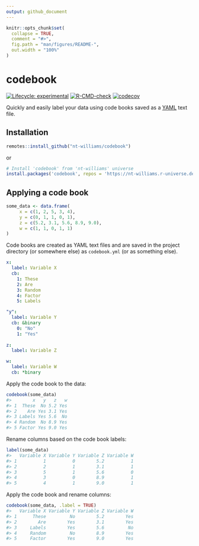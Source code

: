 ```yaml
---
output: github_document
---
```


<!-- README.md is generated from README.Rmd. Please edit that file -->

```r
knitr::opts_chunk$set(
  collapse = TRUE,
  comment = "#>",
  fig.path = "man/figures/README-",
  out.width = "100%"
)
```

# codebook

<!-- badges: start -->

[![Lifecycle: experimental](https://img.shields.io/badge/lifecycle-experimental-orange.svg)](https://lifecycle.r-lib.org/articles/stages.html#experimental) [![R-CMD-check](https://github.com/nt-williams/dictionary/workflows/R-CMD-check/badge.svg)](https://github.com/nt-williams/dictionary/actions) [![codecov](https://codecov.io/gh/nt-williams/codebook/branch/main/graph/badge.svg?token=QGGA7OE5UY)](https://codecov.io/gh/nt-williams/codebook)

<!-- badges: end -->

Quickly and easily label your data using code books saved as a [YAML](https://yaml.org/) text file.

## Installation

```r
remotes::install_github("nt-williams/codebook")
```

or

```r
# Install 'codebook' from 'nt-williams' universe
install.packages('codebook', repos = 'https://nt-williams.r-universe.dev')
```

## Applying a code book

```r
some_data <- data.frame(
     x = c(1, 2, 5, 3, 4),
     y = c(0, 1, 1, 0, 1), 
     z = c(5.2, 3.1, 5.6, 8.9, 9.0), 
     w = c(1, 1, 0, 1, 1)
)
```

Code books are created as YAML text files and are saved in the project directory (or somewhere else) as `codebook.yml` (or as something else).

```yaml
x:
  label: Variable X
  cb:
    1: These
    2: Are
    3: Random
    4: Factor
    5: Labels

"y":
  label: Variable Y
  cb: &binary
    0: "No"
    1: "Yes"
    
z:
  label: Variable Z

w:
  label: Variable W
  cb: *binary
```

Apply the code book to the data:

```r
codebook(some_data)
#>        x   y   z   w
#> 1  These  No 5.2 Yes
#> 2    Are Yes 3.1 Yes
#> 3 Labels Yes 5.6  No
#> 4 Random  No 8.9 Yes
#> 5 Factor Yes 9.0 Yes
```

Rename columns based on the code book labels:

```r
label(some_data)
#>   Variable X Variable Y Variable Z Variable W
#> 1          1          0        5.2          1
#> 2          2          1        3.1          1
#> 3          5          1        5.6          0
#> 4          3          0        8.9          1
#> 5          4          1        9.0          1
```

Apply the code book and rename columns:

```r
codebook(some_data, .label = TRUE)
#>   Variable X Variable Y Variable Z Variable W
#> 1      These         No        5.2        Yes
#> 2        Are        Yes        3.1        Yes
#> 3     Labels        Yes        5.6         No
#> 4     Random         No        8.9        Yes
#> 5     Factor        Yes        9.0        Yes
```
